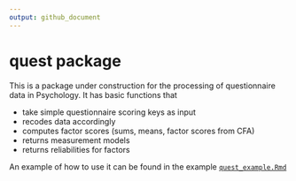 ```yaml
---
output: github_document
---
```


<!-- README.md is generated from README.Rmd. Please edit that file -->

# quest package

This is a package under construction for the processing of questionnaire data in Psychology. It has basic functions that 

- take simple questionnaire scoring keys as input
- recodes data accordingly
- computes factor scores (sums, means, factor scores from CFA)
- returns measurement models
- returns reliabilities for factors


An example of how to use it can be found in the example [`quest_example.Rmd`](https://github.com/kthorstmann/quest/blob/master/vignettes/quest_example.Rmd)
